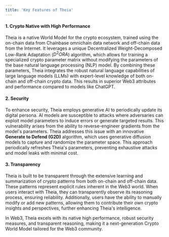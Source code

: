 ```yaml
---
title: 'Key Features of Theia'
---
```


#### 1. Crypto Native with High Performance
Theia is a native World Model for the crypto ecosystem, trained using the on-chain data from Chainbase omnichain data network and off-chain data from the Internet. It leverages a unique Decentralized Weight-Decomposed Low-Rank Adaptation ($D^2ORA$) algorithm, which allows for training a specialized crypto parameter matrix without modifying the parameters of the base natural language processing (NLP) model. By combining these parameters, Theia integrates the robust natural language capabilities of large language models (LLMs) with expert-level knowledge of both on-chain and off-chain crypto data. This results in superior Web3 attributes and performance compared to models like ChatGPT.

#### 2. Security
To enhance security, Theia employs generative AI to periodically update its digital persona. AI models are susceptible to attacks where adversaries can exploit model parameters to induce errors or generate targeted results. This vulnerability arises from the ability to reverse-engineer gradients from the model's parameters. Theia addresses this issue with an innovative **Generate to Defend (G2D)** algorithm, which uses generative diffusion models to capture and randomize the parameter space. This approach periodically refreshes Theia's parameters, preventing exhaustive attacks and model leaks with minimal cost.

#### 3. Transparency
Theia is built to be transparent through the extensive learning and summarization of crypto patterns from both on-chain and off-chain data. These patterns represent explicit rules inherent in the Web3 world. When users interact with Theia, they can transparently observe its reasoning process, ensuring reliability. Additionally, users have the ability to manually modify or add new patterns, allowing them to contribute their own crypto insights and perspectives, further enhancing Theia's intelligence.

In Web3, Theia excels with its native high performance, robust security measures, and transparent reasoning, making it a next-generation Crypto World Model tailored for the Web3 community.